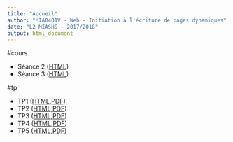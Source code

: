 ```yaml
---
title: "Accueil"
author: "MIA0401V - Web - Initiation à l'écriture de pages dynamiques"
date: "L2 MIASHS - 2017/2018"
output: html_document
---
```



#cours

* Séance 2 ([HTML](Cours/seance2/seance2.html))
* Séance 3 ([HTML](Cours/seance3/seance3.html))

#tp

* TP1 ([HTML](TP/TP1/tp1.html),[PDF](TP/TP1/tp1.pdf))
* TP2 ([HTML](TP/TP2/tp2.html),[PDF](TP/TP2/tp2.pdf))
* TP3 ([HTML](TP/TP3/tp3.html),[PDF](TP/TP3/tp3.pdf))
* TP4 ([HTML](TP/TP4/tp4.html),[PDF](TP/TP4/tp4.pdf))
* TP5 ([HTML](TP/TP5/tp5.html),[PDF](TP/TP5/tp5.pdf))